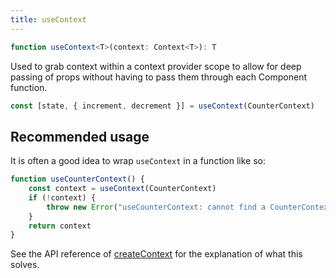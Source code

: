 ```yaml
---
title: useContext
---
```


```ts
function useContext<T>(context: Context<T>): T

```

Used to grab context within a context provider scope to allow for deep passing of props without having to pass them through each Component function.

```ts
const [state, { increment, decrement }] = useContext(CounterContext)
```

## Recommended usage

It is often a good idea to wrap `useContext` in a function like so:

```ts
function useCounterContext() {
	const context = useContext(CounterContext)
	if (!context) {
		throw new Error("useCounterContext: cannot find a CounterContext")
	}
	return context
}
```

See the API reference of [createContext](/solid-js/reference/component-apis/create-context) for the explanation of what this solves.
